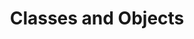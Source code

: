 ---
title: Classes and Objects
description: Overview of Classes and Objects.
hide_table_of_contents: true
sidebar_position: 8
---